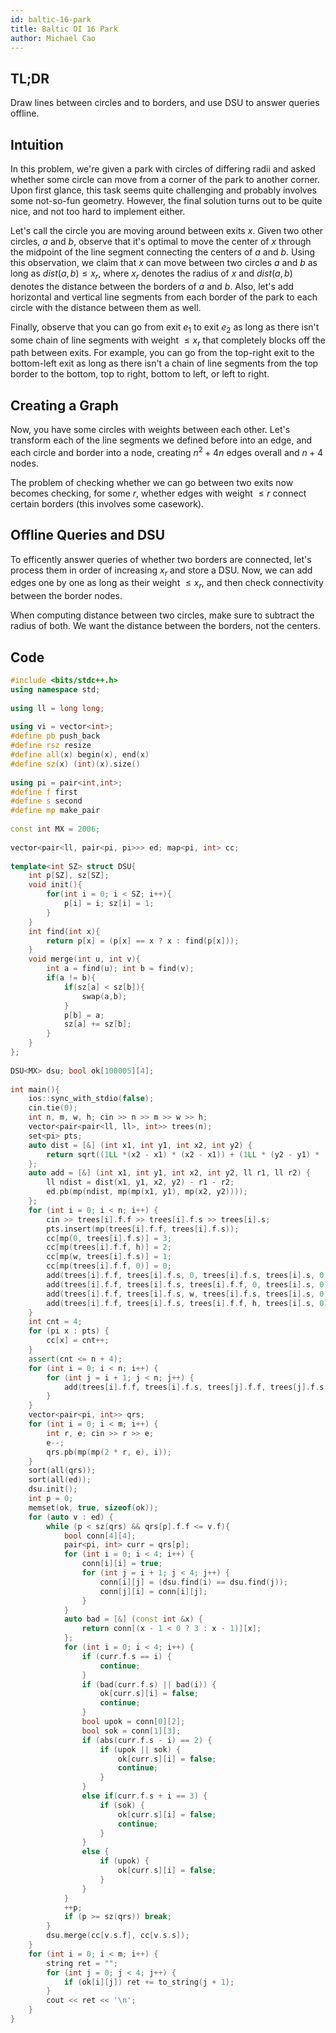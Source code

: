 ```yaml
---
id: baltic-16-park
title: Baltic OI 16 Park
author: Michael Cao
---
```


## TL;DR

Draw lines between circles and to borders, and use DSU to answer queries offline.

## Intuition

In this problem, we're given a park with circles of differing radii and asked whether some circle can move from a corner of the park to another corner. Upon first glance, this task seems quite challenging and probably involves some not-so-fun geometry. However, the final solution turns out to be quite nice, and not too hard to implement either.

Let's call the circle you are moving around between exits $x$. Given two other circles, $a$ and $b$, observe that it's optimal to move the center of $x$ through the midpoint of the line segment connecting the centers of $a$ and $b$. Using this observation, we claim that $x$ can move between two circles $a$ and $b$ as long as $dist(a, b) \leq x_r$, where $x_r$ denotes the radius of $x$ and $dist(a, b)$ denotes the distance between the borders of $a$ and $b$. Also, let's add horizontal and vertical line segments from each border of the park to each circle with the distance between them as well.

Finally, observe that you can go from exit $e_1$ to exit $e_2$ as long as there isn't some chain of line segments with weight $\leq x_r$ that completely blocks off the path between exits. For example, you can go from the top-right exit to the bottom-left exit as long as there isn't a chain of line segments from the top border to the bottom, top to right, bottom to left, or left to right. 

## Creating a Graph

Now, you have some circles with weights between each other. Let's transform each of the line segments we defined before into an edge, and each circle and border into a node, creating $n ^ 2 + 4n$ edges overall and $n + 4$ nodes. 

The problem of checking whether we can go between two exits now becomes checking, for some $r$, whether edges with weight $\leq r$ connect certain borders (this involves some casework). 

## Offline Queries and DSU

To efficently answer queries of whether two borders are connected, let's process them in order of increasing $x_r$ and store a DSU. Now, we can add edges one by one as long as their weight $\leq x_r$, and then check connectivity between the border nodes.

<Warning>
When computing distance between two circles, make sure to subtract the radius of both. We want the distance between the borders, not the centers.
</Warning>

## Code

```cpp
#include <bits/stdc++.h> 
using namespace std;
 
using ll = long long;
 
using vi = vector<int>;
#define pb push_back
#define rsz resize
#define all(x) begin(x), end(x)
#define sz(x) (int)(x).size()
 
using pi = pair<int,int>;
#define f first
#define s second
#define mp make_pair
 
const int MX = 2006;
 
vector<pair<ll, pair<pi, pi>>> ed; map<pi, int> cc;
 
template<int SZ> struct DSU{
    int p[SZ], sz[SZ];
    void init(){
        for(int i = 0; i < SZ; i++){
            p[i] = i; sz[i] = 1;
        }
    }
    int find(int x){
        return p[x] = (p[x] == x ? x : find(p[x]));
    }
    void merge(int u, int v){
        int a = find(u); int b = find(v);
        if(a != b){
            if(sz[a] < sz[b]){
                swap(a,b);
            }
            p[b] = a;
            sz[a] += sz[b];
        }
    }
};
 
DSU<MX> dsu; bool ok[100005][4];
 
int main(){
    ios::sync_with_stdio(false);
    cin.tie(0);
    int n, m, w, h; cin >> n >> m >> w >> h;
    vector<pair<pair<ll, ll>, int>> trees(n);
    set<pi> pts;
    auto dist = [&] (int x1, int y1, int x2, int y2) {
        return sqrt((1LL *(x2 - x1) * (x2 - x1)) + (1LL * (y2 - y1) * (y2 - y1)));
    };
    auto add = [&] (int x1, int y1, int x2, int y2, ll r1, ll r2) {
        ll ndist = dist(x1, y1, x2, y2) - r1 - r2;
        ed.pb(mp(ndist, mp(mp(x1, y1), mp(x2, y2))));
    };
    for (int i = 0; i < n; i++) {
        cin >> trees[i].f.f >> trees[i].f.s >> trees[i].s;
        pts.insert(mp(trees[i].f.f, trees[i].f.s));
        cc[mp(0, trees[i].f.s)] = 3;
        cc[mp(trees[i].f.f, h)] = 2;
        cc[mp(w, trees[i].f.s)] = 1;
        cc[mp(trees[i].f.f, 0)] = 0;
        add(trees[i].f.f, trees[i].f.s, 0, trees[i].f.s, trees[i].s, 0);
        add(trees[i].f.f, trees[i].f.s, trees[i].f.f, 0, trees[i].s, 0);
        add(trees[i].f.f, trees[i].f.s, w, trees[i].f.s, trees[i].s, 0);
        add(trees[i].f.f, trees[i].f.s, trees[i].f.f, h, trees[i].s, 0);
    }
    int cnt = 4;
    for (pi x : pts) {
        cc[x] = cnt++;
    }
    assert(cnt <= n + 4);
    for (int i = 0; i < n; i++) {
        for (int j = i + 1; j < n; j++) {
            add(trees[i].f.f, trees[i].f.s, trees[j].f.f, trees[j].f.s, trees[i].s, trees[j].s);
        }
    }
    vector<pair<pi, int>> qrs;
    for (int i = 0; i < m; i++) {
        int r, e; cin >> r >> e;
        e--;
        qrs.pb(mp(mp(2 * r, e), i));
    }
    sort(all(qrs));
    sort(all(ed));
    dsu.init();
    int p = 0;
    memset(ok, true, sizeof(ok));
    for (auto v : ed) {
        while (p < sz(qrs) && qrs[p].f.f <= v.f){
            bool conn[4][4];
            pair<pi, int> curr = qrs[p];
            for (int i = 0; i < 4; i++) {
                conn[i][i] = true;
                for (int j = i + 1; j < 4; j++) {
                    conn[i][j] = (dsu.find(i) == dsu.find(j));
                    conn[j][i] = conn[i][j];
                }
            }
            auto bad = [&] (const int &x) {
                return conn[(x - 1 < 0 ? 3 : x - 1)][x];
            };
            for (int i = 0; i < 4; i++) {
                if (curr.f.s == i) {
                    continue;
                }
                if (bad(curr.f.s) || bad(i)) {
                    ok[curr.s][i] = false;
                    continue;
                }
                bool upok = conn[0][2];
                bool sok = conn[1][3];
                if (abs(curr.f.s - i) == 2) {
                    if (upok || sok) {
                        ok[curr.s][i] = false;
                        continue;
                    }
                }
                else if(curr.f.s + i == 3) {
                    if (sok) {
                        ok[curr.s][i] = false;
                        continue;
                    }
                }
                else {
                    if (upok) {
                        ok[curr.s][i] = false; 
                    }
                }
            }
            ++p;
            if (p >= sz(qrs)) break;
        }
        dsu.merge(cc[v.s.f], cc[v.s.s]);
    }
    for (int i = 0; i < m; i++) {
        string ret = "";
        for (int j = 0; j < 4; j++) {
            if (ok[i][j]) ret += to_string(j + 1);
        }
        cout << ret << '\n';
    }
}
```




